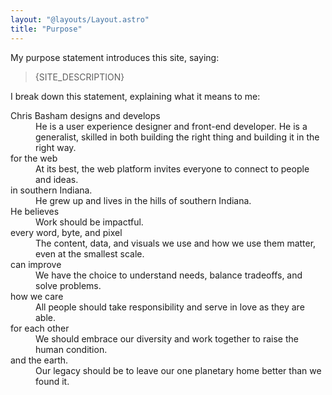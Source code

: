 ```yaml
---
layout: "@layouts/Layout.astro"
title: "Purpose"
---
```



My purpose statement introduces this site, saying:

> <p>{SITE_DESCRIPTION}</p>

I break down this statement, explaining what it means to me:

<dl>
	<dt>Chris Basham designs and develops</dt>
	<dd>He is a user experience designer and front-end developer. He is a generalist, skilled in both building the right thing and building it in the right way.</dd>
	<dt>for the web</dt>
	<dd>At its best, the web platform invites everyone to connect to people and ideas.</dd>
	<dt>in southern Indiana.</dt>
	<dd>He grew up and lives in the hills of southern Indiana.</dd>
	<dt>He believes</dt>
	<dd>Work should be impactful.</dd>
	<dt>every word, byte, and pixel</dt>
	<dd>The content, data, and visuals we use and how we use them matter, even at the smallest scale.</dd>
	<dt>can improve</dt>
	<dd>We have the choice to understand needs, balance tradeoffs, and solve problems.</dd>
	<dt>how we care</dt>
	<dd>All people should take responsibility and serve in love as they are able.</dd>
	<dt>for each other</dt>
	<dd>We should embrace our diversity and work together to raise the human condition.</dd>
	<dt>and the earth.</dt>
	<dd>Our legacy should be to leave our one planetary home better than we found it.</dd>
</dl>
